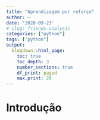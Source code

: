 ```yaml
---
title: "Aprendizagem por reforço"
author: ~
date: '2020-09-23'
# slug: friends-analysis
categories: ["python"]
tags: ["python"]
output:
  blogdown::html_page:
    toc: true
    toc_depth: 3
    number_sections: true
    df_print: paged
    max.print: 20
---
```


<!-- http://incompleteideas.net/book/RLbook2018.pdf -->

# Introdução


